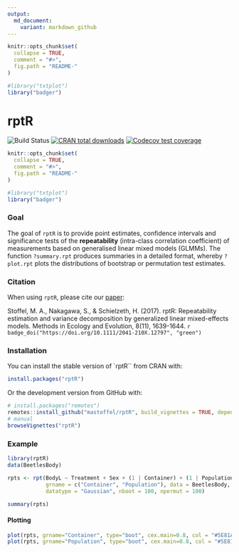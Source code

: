 ```yaml
---
output:
  md_document:
    variant: markdown_github
---
```


<!-- README.md is generated from README.Rmd. Please edit that file -->

```r
knitr::opts_chunk$set(
  collapse = TRUE,
  comment = "#>",
  fig.path = "README-"
)
```

```r
#library("txtplot")
library("badger")
```

# rptR

![Build Status](https://travis-ci.org/mastoffel/rptR.svg?branch=master)
[![CRAN total downloads](http://cranlogs.r-pkg.org/badges/grand-total/rptR?color=blue)](https://cran.r-project.org/package=rptR) 
[![Codecov test coverage](https://codecov.io/gh/mastoffel/rptR/branch/master/graph/badge.svg)](https://codecov.io/gh/mastoffel/rptR?branch=master)

```r
knitr::opts_chunk$set(
  collapse = TRUE,
  comment = "#>",
  fig.path = "README-"
)
```

```r
#library("txtplot")
library("badger")
```


### Goal 

The goal of `rptR` is to provide point estimates, confidence intervals and significance tests of the **repeatability** (intra-class correlation coefficient) of measurements based on generalised linear mixed models (GLMMs). The function `?summary.rpt` produces summaries in a detailed format, whereby `?plot.rpt` plots the distributions of bootstrap or permutation test estimates.

### Citation

When using `rptR`, please cite our [paper](https://besjournals.onlinelibrary.wiley.com/doi/10.1111/2041-210X.12797):

Stoffel, M. A., Nakagawa, S., & Schielzeth, H. (2017). rptR: Repeatability estimation and variance decomposition by generalized linear mixed-effects models. Methods in Ecology and Evolution, 8(11), 1639-1644. `r badge_doi("https://doi.org/10.1111/2041-210X.12797", "green")`

### Installation

You can install the stable version of `rptR`` from CRAN with:

```r
install.packages("rptR")
```

Or the development version from GitHub with:

```r
# install.packages("remotes")
remotes::install_github("mastoffel/rptR", build_vignettes = TRUE, dependencies = TRUE) 
# manual
browseVignettes("rptR")
```

### Example

```r
library(rptR)
data(BeetlesBody)

rpts <- rpt(BodyL ~ Treatment + Sex + (1 | Container) + (1 | Population), 
            grname = c("Container", "Population"), data = BeetlesBody, 
            datatype = "Gaussian", nboot = 100, npermut = 100)
```

```r
summary(rpts)
```

#### Plotting

```r
plot(rpts, grname="Container", type="boot", cex.main=0.8, col = "#5E81AC")
plot(rpts, grname="Population", type="boot", cex.main=0.8, col = "#5E81AC")
```
    


